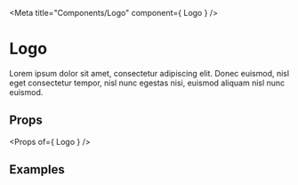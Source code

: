 
<Meta 
  title="Components/Logo" 
  component={ Logo } 
/>

# Logo

Lorem ipsum dolor sit amet, consectetur adipiscing elit. Donec euismod, nisl eget consectetur tempor, nisl nunc egestas nisi, euismod aliquam nisl nunc euismod.

## Props

<Props of={ Logo } />

## Examples

<Preview>
    <Story name="Default">
        <Logo />
    </Story>
    <Story name="Light">
        <Logo type={'light'}/>
    </Story>
</Preview>
